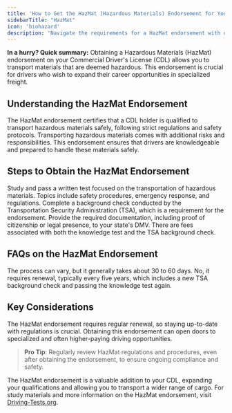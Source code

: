 ```yaml
---
title: 'How to Get the HazMat (Hazardous Materials) Endorsement for Your CDL: Everything You Need to Know'
sidebarTitle: "HazMat"
icon: 'biohazard'
description: 'Navigate the requirements for a HazMat endorsement with our in-depth guide. Understand the critical safety protocols, study materials, and testing info to handle hazardous materials with confidence.'
---
```

<Tip>**In a hurry? Quick summary:** Obtaining a Hazardous Materials (HazMat) endorsement on your Commercial Driver's License (CDL) allows you to transport materials that are deemed hazardous. This endorsement is crucial for drivers who wish to expand their career opportunities in specialized freight.</Tip>

<Snippet file="hazmat-endorsement-diagram.mdx" />

## Understanding the HazMat Endorsement

<AccordionGroup>
  <Accordion title="What is the HazMat Endorsement?">
    The HazMat endorsement certifies that a CDL holder is qualified to transport hazardous materials safely, following strict regulations and safety protocols.
  </Accordion>

  <Accordion title="Why is it Important?">
    Transporting hazardous materials comes with additional risks and responsibilities. This endorsement ensures that drivers are knowledgeable and prepared to handle these materials safely.
  </Accordion>
</AccordionGroup>

## Steps to Obtain the HazMat Endorsement

<Steps>
  <Step title="Pass the HazMat Knowledge Test">
    Study and pass a written test focused on the transportation of hazardous materials. Topics include safety procedures, emergency response, and regulations.
  </Step>

  <Step title="Undergo a TSA Background Check">
    Complete a background check conducted by the Transportation Security Administration (TSA), which is a requirement for the endorsement.
  </Step>

  <Step title="Submit Necessary Paperwork">
    Provide the required documentation, including proof of citizenship or legal presence, to your state's DMV.
  </Step>

  <Step title="Pay Applicable Fees">
    There are fees associated with both the knowledge test and the TSA background check.
  </Step>
</Steps>

## FAQs on the HazMat Endorsement

<AccordionGroup>
  <Accordion title="How long does the TSA background check take?">
    The process can vary, but it generally takes about 30 to 60 days.
  </Accordion>

  <Accordion title="Is the HazMat endorsement permanent?">
    No, it requires renewal, typically every five years, which includes a new TSA background check and passing the knowledge test again.
  </Accordion>
</AccordionGroup>

## Key Considerations

<CardGroup cols={2}>
  <Card title="Regular Renewal" icon="rotate">
    The HazMat endorsement requires regular renewal, so staying up-to-date with regulations is crucial.
  </Card>

  <Card title="Career Opportunities" icon="road">
    Obtaining this endorsement can open doors to specialized and often higher-paying driving opportunities.
  </Card>
</CardGroup>

> **Pro Tip**: Regularly review HazMat regulations and procedures, even after obtaining the endorsement, to ensure ongoing compliance and safety.

The HazMat endorsement is a valuable addition to your CDL, expanding your qualifications and allowing you to transport a wider range of cargo. For study materials and more information on the HazMat endorsement, visit [Driving-Tests.org](https://driving-tests.org).
